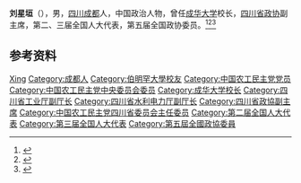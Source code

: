 '''刘星垣'''（{{bd|1891年||1978年|}}），男，[[四川|四川]][[成都|成都]]人，中国政治人物，曾任[[成华大学|成华大学]]校长，[[四川省政协|四川省政协]]副主席，第二、三届全国人大代表，第五届全国政协委员。<ref>{{Cite book|title=历届全国政协委员人名辞典|author=|publisher=中国国际广播出版社|year=1996|isbn=9787507813746|location=北京|pages=286}}</ref><ref>{{Cite book|title=四川百科全书|author=《四川百科全书》编纂委员会编|publisher=四川辞书出版社|year=1997|isbn=|location=成都|pages=}}</ref><ref>{{Cite book|title=中华人民共和国职官志|author=何虎生, 李耀东, 向常福主编|publisher=中国社会出版社|year=2003|isbn=9787800883934|location=北京|pages=}}</ref>

== 参考资料 ==
{{reflist}}

{{中国人物小作品}}

{{Authority control}}
{{DEFAULTSORT:Liu刘}}
[[Category:刘姓|Xing]]
[[Category:成都人|Category:成都人]]
[[Category:伯明罕大學校友|Category:伯明罕大學校友]]
[[Category:中国农工民主党党员|Category:中国农工民主党党员]]
[[Category:中国农工民主党中央委员会委员|Category:中国农工民主党中央委员会委员]]
[[Category:成华大学校长|Category:成华大学校长]]
[[Category:四川省工业厅副厅长|Category:四川省工业厅副厅长]]
[[Category:四川省水利电力厅副厅长|Category:四川省水利电力厅副厅长]]
[[Category:四川省政協副主席|Category:四川省政協副主席]]
[[Category:中国农工民主党四川省委员会主任委员|Category:中国农工民主党四川省委员会主任委员]]
[[Category:第二届全国人大代表|Category:第二届全国人大代表]]
[[Category:第三届全国人大代表|Category:第三届全国人大代表]]
[[Category:第五屆全國政協委員|Category:第五屆全國政協委員]]